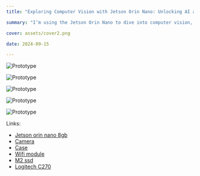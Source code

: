 ```yaml
---
title: "Exploring Computer Vision with Jetson Orin Nano: Unlocking AI at the Edge"

summary: "I’m using the Jetson Orin Nano to dive into computer vision, harnessing its power for real-time analysis"

cover: assets/cover2.png

date: 2024-09-15

---
```


![Prototype](./assets/1.jpeg)

![Prototype](./assets/2.jpeg)

![Prototype](./assets/3.jpeg)

![Prototype](./assets/4.jpeg)

![Prototype](./assets/camera.jpg)

Links:

- [Jetson orin nano 8gb](https://www.amazon.com/dp/B0BZJTQ5YP?ref=ppx_yo2ov_dt_b_fed_asin_title&th=1)
- [Camera](https://www.amazon.com/dp/B07T43K7LC?ref=ppx_yo2ov_dt_b_fed_asin_title)
- [Case](https://www.amazon.com/dp/B0CG38BS5S?ref=ppx_yo2ov_dt_b_fed_asin_title)
- [Wifi module](https://www.amazon.com/dp/B07SGDRG34?ref=ppx_yo2ov_dt_b_fed_asin_title)
- [M2 ssd](https://www.amazon.com/dp/B0DBR9RZLV?ref=ppx_yo2ov_dt_b_fed_asin_title&th=1)
- [Logitech C270](https://www.amazon.com/Logitech-Desktop-Widescreen-Calling-Recording/dp/B004FHO5Y6/ref=sr_1_3?crid=28RVDROT3XZU6&dib=eyJ2IjoiMSJ9.dWLnishmnhzeI4z58p0Q0eOB0vAW5crj4jbTAOzzisQR8QSze5Xk9IZ4YJz2mSLArPAv59FH-nViCQQr8CVEtKAAk7CksRblj9eIAi806Qb_N4R9l01hGw73l_rZYz1QWxh5aCWIBrstRWi9144mD0w8BCJJUY24LPZC3mRXjfa1cdnCcIZIVqfrjgIbMfgTZWy-nua7330KNen2uyCo39kcwEaQY0g5CPaE5Kg0t5E.jH9-mA2g5W8LeB4jPze6hMAYKGaJnS9nR9gN7CFtcac&dib_tag=se&keywords=logitech+c270+hd+webcam&qid=1729434490&sprefix=C270%2Caps%2C233&sr=8-3)